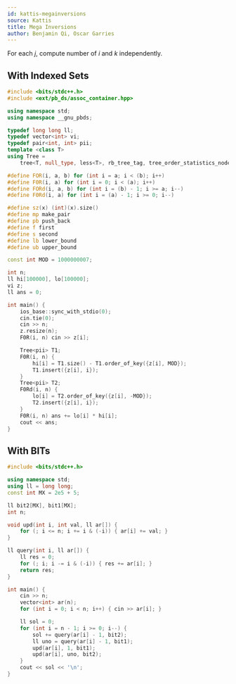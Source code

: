 ```yaml
---
id: kattis-megainversions
source: Kattis
title: Mega Inversions
author: Benjamin Qi, Oscar Garries
---
```


For each $j$, compute number of $i$ and $k$ independently.

## With Indexed Sets

<LanguageSection>
<CPPSection>

```cpp
#include <bits/stdc++.h>
#include <ext/pb_ds/assoc_container.hpp>

using namespace std;
using namespace __gnu_pbds;

typedef long long ll;
typedef vector<int> vi;
typedef pair<int, int> pii;
template <class T>
using Tree =
    tree<T, null_type, less<T>, rb_tree_tag, tree_order_statistics_node_update>;

#define FOR(i, a, b) for (int i = a; i < (b); i++)
#define F0R(i, a) for (int i = 0; i < (a); i++)
#define FORd(i, a, b) for (int i = (b) - 1; i >= a; i--)
#define F0Rd(i, a) for (int i = (a) - 1; i >= 0; i--)

#define sz(x) (int)(x).size()
#define mp make_pair
#define pb push_back
#define f first
#define s second
#define lb lower_bound
#define ub upper_bound

const int MOD = 1000000007;

int n;
ll hi[100000], lo[100000];
vi z;
ll ans = 0;

int main() {
	ios_base::sync_with_stdio(0);
	cin.tie(0);
	cin >> n;
	z.resize(n);
	F0R(i, n) cin >> z[i];

	Tree<pii> T1;
	F0R(i, n) {
		hi[i] = T1.size() - T1.order_of_key({z[i], MOD});
		T1.insert({z[i], i});
	}
	Tree<pii> T2;
	F0Rd(i, n) {
		lo[i] = T2.order_of_key({z[i], -MOD});
		T2.insert({z[i], i});
	}
	F0R(i, n) ans += lo[i] * hi[i];
	cout << ans;
}
```

</CPPSection>
</LanguageSection>

## With BITs

<LanguageSection>
<CPPSection>

```cpp
#include <bits/stdc++.h>

using namespace std;
using ll = long long;
const int MX = 2e5 + 5;

ll bit2[MX], bit1[MX];
int n;

void upd(int i, int val, ll ar[]) {
	for (; i <= n; i += i & (-i)) { ar[i] += val; }
}

ll query(int i, ll ar[]) {
	ll res = 0;
	for (; i; i -= i & (-i)) { res += ar[i]; }
	return res;
}

int main() {
	cin >> n;
	vector<int> ar(n);
	for (int i = 0; i < n; i++) { cin >> ar[i]; }

	ll sol = 0;
	for (int i = n - 1; i >= 0; i--) {
		sol += query(ar[i] - 1, bit2);
		ll uno = query(ar[i] - 1, bit1);
		upd(ar[i], 1, bit1);
		upd(ar[i], uno, bit2);
	}
	cout << sol << '\n';
}
```

</CPPSection>
</LanguageSection>
